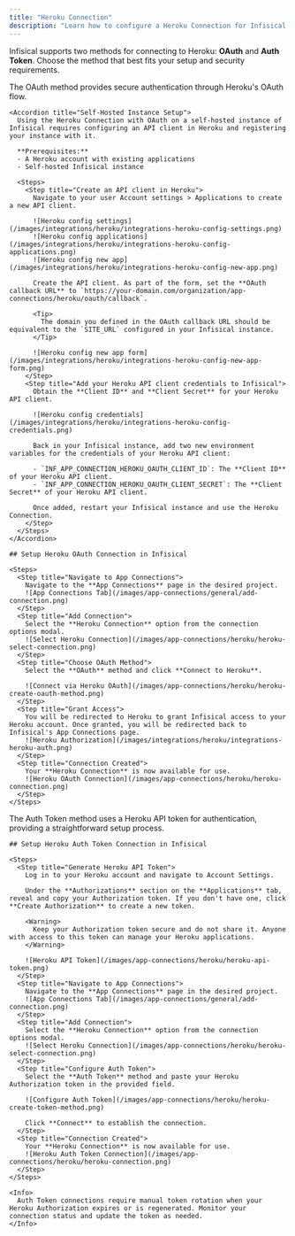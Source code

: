 ```yaml
---
title: "Heroku Connection"
description: "Learn how to configure a Heroku Connection for Infisical using OAuth or Auth Token methods."
---
```


Infisical supports two methods for connecting to Heroku: **OAuth** and **Auth Token**. Choose the method that best fits your setup and security requirements.

<Tabs>
  <Tab title="OAuth Method">
    The OAuth method provides secure authentication through Heroku's OAuth flow.

    <Accordion title="Self-Hosted Instance Setup">
      Using the Heroku Connection with OAuth on a self-hosted instance of Infisical requires configuring an API client in Heroku and registering your instance with it.

      **Prerequisites:**
      - A Heroku account with existing applications
      - Self-hosted Infisical instance

      <Steps>
        <Step title="Create an API client in Heroku">
          Navigate to your user Account settings > Applications to create a new API client.

          ![Heroku config settings](/images/integrations/heroku/integrations-heroku-config-settings.png)
          ![Heroku config applications](/images/integrations/heroku/integrations-heroku-config-applications.png)
          ![Heroku config new app](/images/integrations/heroku/integrations-heroku-config-new-app.png)

          Create the API client. As part of the form, set the **OAuth callback URL** to `https://your-domain.com/organization/app-connections/heroku/oauth/callback`.

          <Tip>
            The domain you defined in the OAuth callback URL should be equivalent to the `SITE_URL` configured in your Infisical instance.
          </Tip>

          ![Heroku config new app form](/images/integrations/heroku/integrations-heroku-config-new-app-form.png)
        </Step>
        <Step title="Add your Heroku API client credentials to Infisical">
          Obtain the **Client ID** and **Client Secret** for your Heroku API client.

          ![Heroku config credentials](/images/integrations/heroku/integrations-heroku-config-credentials.png)

          Back in your Infisical instance, add two new environment variables for the credentials of your Heroku API client:

          - `INF_APP_CONNECTION_HEROKU_OAUTH_CLIENT_ID`: The **Client ID** of your Heroku API client.
          - `INF_APP_CONNECTION_HEROKU_OAUTH_CLIENT_SECRET`: The **Client Secret** of your Heroku API client.

          Once added, restart your Infisical instance and use the Heroku Connection.
        </Step>
      </Steps>
    </Accordion>

    ## Setup Heroku OAuth Connection in Infisical

    <Steps>
      <Step title="Navigate to App Connections">
        Navigate to the **App Connections** page in the desired project.
        ![App Connections Tab](/images/app-connections/general/add-connection.png)
      </Step>
      <Step title="Add Connection">
        Select the **Heroku Connection** option from the connection options modal.
        ![Select Heroku Connection](/images/app-connections/heroku/heroku-select-connection.png)
      </Step>
      <Step title="Choose OAuth Method">
        Select the **OAuth** method and click **Connect to Heroku**.

        ![Connect via Heroku OAuth](/images/app-connections/heroku/heroku-create-oauth-method.png)
      </Step>
      <Step title="Grant Access">
        You will be redirected to Heroku to grant Infisical access to your Heroku account. Once granted, you will be redirected back to Infisical's App Connections page.
        ![Heroku Authorization](/images/integrations/heroku/integrations-heroku-auth.png)
      </Step>
      <Step title="Connection Created">
        Your **Heroku Connection** is now available for use.
        ![Heroku OAuth Connection](/images/app-connections/heroku/heroku-connection.png)
      </Step>
    </Steps>

  </Tab>

  <Tab title="Auth Token Method">
    The Auth Token method uses a Heroku API token for authentication, providing a straightforward setup process.

    ## Setup Heroku Auth Token Connection in Infisical

    <Steps>
      <Step title="Generate Heroku API Token">
        Log in to your Heroku account and navigate to Account Settings.

        Under the **Authorizations** section on the **Applications** tab, reveal and copy your Authorization token. If you don't have one, click **Create Authorization** to create a new token.

        <Warning>
          Keep your Authorization token secure and do not share it. Anyone with access to this token can manage your Heroku applications.
        </Warning>

        ![Heroku API Token](/images/app-connections/heroku/heroku-api-token.png)
      </Step>
      <Step title="Navigate to App Connections">
        Navigate to the **App Connections** page in the desired project.
        ![App Connections Tab](/images/app-connections/general/add-connection.png)
      </Step>
      <Step title="Add Connection">
        Select the **Heroku Connection** option from the connection options modal.
        ![Select Heroku Connection](/images/app-connections/heroku/heroku-select-connection.png)
      </Step>
      <Step title="Configure Auth Token">
        Select the **Auth Token** method and paste your Heroku Authorization token in the provided field.

        ![Configure Auth Token](/images/app-connections/heroku/heroku-create-token-method.png)

        Click **Connect** to establish the connection.
      </Step>
      <Step title="Connection Created">
        Your **Heroku Connection** is now available for use.
        ![Heroku Auth Token Connection](/images/app-connections/heroku/heroku-connection.png)
      </Step>
    </Steps>

    <Info>
      Auth Token connections require manual token rotation when your Heroku Authorization expires or is regenerated. Monitor your connection status and update the token as needed.
    </Info>

  </Tab>
</Tabs>

